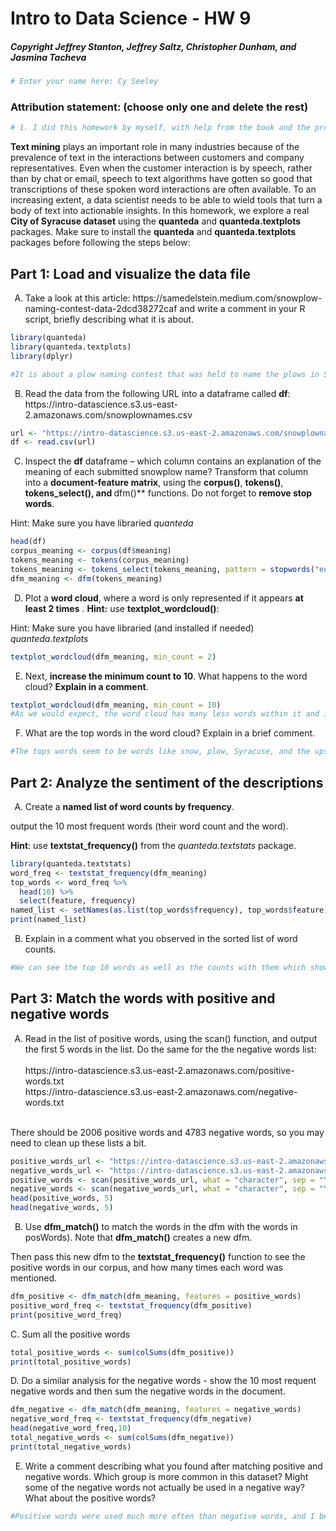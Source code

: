 # Intro to Data Science - HW 9
##### Copyright Jeffrey Stanton, Jeffrey Saltz, Christopher Dunham, and Jasmina Tacheva


```{r}
# Enter your name here: Cy Seeley
```

### Attribution statement: (choose only one and delete the rest)


```{r}
# 1. I did this homework by myself, with help from the book and the professor.

```

**Text mining** plays an important role in many industries because of the prevalence of text in the interactions between customers and company representatives. Even when the customer interaction is by speech, rather than by chat or email, speech to text algorithms have gotten so good that transcriptions of these spoken word interactions are often available. To an increasing extent, a data scientist needs to be able to wield tools that turn a body of text into actionable insights. In this homework, we explore a real **City of Syracuse dataset** using the **quanteda** and **quanteda.textplots** packages. Make sure to install the **quanteda** and **quanteda.textplots** packages before following the steps below:<br>

## Part 1: Load and visualize the data file  
A.	Take a look at this article: https://samedelstein.medium.com/snowplow-naming-contest-data-2dcd38272caf and write a comment in your R script, briefly describing what it is about.<br>


```{r}
library(quanteda)
library(quanteda.textplots)
library(dplyr)

#It is about a plow naming contest that was held to name the plows in Syracuse, New York, and some people were not happy about the results so this guy requested the data from the city and got it and created a data set out of it.
```

B.	Read the data from the following URL into a dataframe called **df**:
https://intro-datascience.s3.us-east-2.amazonaws.com/snowplownames.csv


```{r}
url <- "https://intro-datascience.s3.us-east-2.amazonaws.com/snowplownames.csv"
df <- read.csv(url)
```

C.	Inspect the **df** dataframe – which column contains an explanation of the meaning of each submitted snowplow name? Transform that column into a **document-feature matrix**, using the **corpus()**, **tokens()**, **tokens_select(), and **dfm()** functions. Do not forget to **remove stop words**.

Hint: Make sure you have libraried *quanteda*


```{r}
head(df)
corpus_meaning <- corpus(df$meaning)
tokens_meaning <- tokens(corpus_meaning)
tokens_meaning <- tokens_select(tokens_meaning, pattern = stopwords("en"), selection = "remove")
dfm_meaning <- dfm(tokens_meaning)
```

D.	Plot a **word cloud**, where a word is only represented if it appears **at least 2 times** . **Hint:** use **textplot_wordcloud()**:

Hint: Make sure you have libraried (and installed if needed) *quanteda.textplots* 


```{r}
textplot_wordcloud(dfm_meaning, min_count = 2)
```

E.	Next, **increase the minimum count to 10**. What happens to the word cloud? **Explain in a comment**. 


```{r}
textplot_wordcloud(dfm_meaning, min_count = 10)
#As we would expect, the word cloud has many less words within it and is much smaller because the count is substantially higher
```

F.	What are the top words in the word cloud? Explain in a brief comment.


```{r}
#The tops words seem to be words like snow, plow, Syracuse, and the upside down question mark and 1/2.
```

## Part 2: Analyze the sentiment of the descriptions

A.	Create a **named list of word counts by frequency**.<br>

output the 10 most frequent words (their word count and the word). <br>

**Hint**: use **textstat_frequency()** from the *quanteda.textstats* package.


```{r}
library(quanteda.textstats)
word_freq <- textstat_frequency(dfm_meaning)
top_words <- word_freq %>% 
  head(10) %>% 
  select(feature, frequency)
named_list <- setNames(as.list(top_words$frequency), top_words$feature)
print(named_list)
```

B.	Explain in a comment what you observed in the sorted list of word counts. 


```{r}
#We can see the top 10 words as well as the counts with them which shows the top 'word' was . and the second was the upside down question mark. All the way down to the 10th being the word plow with 140
```

## Part 3: Match the words with positive and negative words 

A.	Read in the list of positive words, using the scan() function, and output the first 5 words in the list. Do the same for the  the negative words list: <br>
<br>
https://intro-datascience.s3.us-east-2.amazonaws.com/positive-words.txt
<br>
https://intro-datascience.s3.us-east-2.amazonaws.com/negative-words.txt <br>
<br>

There should be 2006 positive words and 4783 negative words, so you may need to clean up these lists a bit. 


```{r}
positive_words_url <- "https://intro-datascience.s3.us-east-2.amazonaws.com/positive-words.txt"
negative_words_url <- "https://intro-datascience.s3.us-east-2.amazonaws.com/negative-words.txt"
positive_words <- scan(positive_words_url, what = "character", sep = "\n")
negative_words <- scan(negative_words_url, what = "character", sep = "\n")
head(positive_words, 5)
head(negative_words, 5)
```

B.	Use **dfm_match()** to match the words in the dfm with the words in posWords). Note that **dfm_match()** creates a new dfm.

Then pass this new dfm to the **textstat_frequency()** function to see the positive words in our corpus, and how many times each word was mentioned.


```{r}
dfm_positive <- dfm_match(dfm_meaning, features = positive_words)
positive_word_freq <- textstat_frequency(dfm_positive)
print(positive_word_freq)
```

C. Sum all the positive words


```{r}
total_positive_words <- sum(colSums(dfm_positive))
print(total_positive_words)
```

D. Do a similar analysis for the negative words - show the 10 most requent negative words and then sum the negative words in the document.


```{r}
dfm_negative <- dfm_match(dfm_meaning, features = negative_words)
negative_word_freq <- textstat_frequency(dfm_negative)
head(negative_word_freq,10)
total_negative_words <- sum(colSums(dfm_negative))
print(total_negative_words)
```

E.	Write a comment describing what you found after matching positive and negative words. Which group is more common in this dataset? Might some of the negative words not actually be used in a negative way?  What about the positive words?


```{r}
#Positive words were used much more often than negative words, and I believe both positive and negative words were likely misused or misinterpreted because it is such a subjective and case by case matter
```
